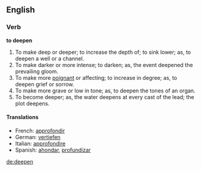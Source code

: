 ==English==

===Verb===

'''to deepen'''

#To make deep or deeper; to increase the depth of; to sink lower; as, to deepen a well or a channel.
#To make darker or more intense; to darken; as, the event deepened the prevailing gloom.
#To make more [[poignant]] or affecting; to increase in degree; as, to deepen grief or sorrow.
#To make more grave or low in tone; as, to deepen the tones of an organ.
#To become deeper; as, the water deepens at every cast of the lead; the plot deepens.

==== Translations ====
*French: [[approfondir]]
*German: [[vertiefen]]
*Italian: [[approfondire]]
*Spanish: [[ahondar]], [[profundizar]]

[[de:deepen]]